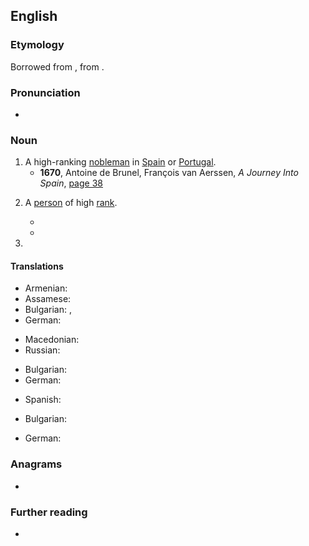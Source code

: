 ==English==

===Etymology===
Borrowed from {{bor|en|es|grande|pos=adjective}}, from {{der|en|la|grandis||large, great}}.

===Pronunciation===
* {{IPA|/ɡɹænˈdiː/|lang=en}}

===Noun===
{{en-noun}}

# A high-ranking [[nobleman]] in [[Spain]] or [[Portugal]]. {{defdate|from 1590s}}
#* '''1670''', Antoine de Brunel, François van Aerssen, ''A Journey Into Spain'', [https://books.google.de/books?id=jO8rAQAAMAAJ&pg=PA38&hl=&cd=38&source=gbs_api#v=onepage&f=false page 38]
#*: {{quote|en|'''Grandees''' of Spain are of two sorts, this Honour being sometimes personal, sometimes hereditary. The first, the King bids be covered themselves; the second, themselves and Heirs for ever. This is all the Ceremony in making a '''Grandee''', neither do any other priviledges belong to it; so that it is but a Chimerical and Airy Honour, without any profit; they which marry the Heiress of a Family of a '''Grandee''' of Spain, that is such hereditarily, become '''Grandees''' in right of their Wives.}}
# {{lb|en|by extension}} A [[person]] of high [[rank]].
#: {{syn|en|magnate}}
#* {{quote-book
|year=1880
|author=Mark Twain
|authorlink=Mark Twain
|title=A Tramp Abroad
|page=[[s:en:Page:1880._A_Tramp_Abroad.djvu/461|441]]
|passage=I indicated a chair, and he sat down. This '''grandee''' was the grandson of an American of considerable note in his day, and not wholly forgotten yet,—a man who came so near being a great man that he was quite generally accounted one while he lived.}}
#* {{quote-book
|year=1897
|author=Thomas Anstey Guthrie
|authorlink=Thomas Anstey Guthrie
|chapter=[[s:en:Baboo Hurry Bungsho Jabberjee, B.A./Chapter_10|chapter 10]]
|title=Baboo Hurry Bungsho Jabberjee, B.A.
|page=[[s:en:Page:Baboohurrybungsh00anstiala.djvu/100|78]]
|passage=Whereupon most did desist; but some, secreting their cigars in the hollow of their hands, took whiffs by stealth, and blushed to find it fame; while others, who were such '''grandees''' and big pots that their own convenience was the first and foremost desideratum, continued to smoke with lordliness and indifference.}}
# {{n-g|The [[title]] for a high ranking nobleman in Spain or Portugal.}}

====Translations====
{{trans-top|person of high rank}}
* Armenian: {{t|hy|երեւելի}}
* Assamese: {{t|as|ডাঙৰীয়া}}
* Bulgarian: {{t+|bg|големец|m|sc=Cyrl}}, {{t+|bg|велможа|m|sc=Cyrl}}
* German: {{t|de|Grande|m}}
{{trans-mid}}
* Macedonian: {{t|mk|големец|m|sc=Cyrl}}
* Russian: {{t+|ru|вельмо́жа|m}} {{qualifier|dated}}
{{trans-bottom}}

{{trans-top|high ranking nobleman in Spain or Portugal}}
* Bulgarian: {{t|bg|гранд|m|sc=Cyrl}}
* German: {{t|de|Grande|m}}
{{trans-mid}}
* Spanish: {{t+|es|grande|m}}
{{trans-bottom}}

{{trans-top|title for a high ranking nobleman in Spain or Portugal}}
* Bulgarian: {{t|bg|гранд|m|sc=Cyrl}}
{{trans-mid}}
* German: {{t|de|Grande|m}}
{{trans-bottom}}

===Anagrams===
* {{anagrams|en|Redange|agender|angered|derange|en garde|enraged|grenade}}

===Further reading===
* {{pedia}}